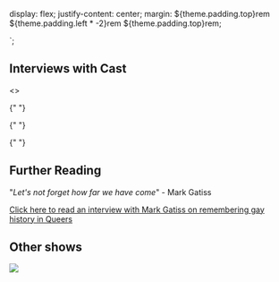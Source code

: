 
  display: flex;
  justify-content: center;
  margin: ${theme.padding.top}rem ${theme.padding.left * -2}rem ${theme.padding.top}rem;

`;

## Interviews with Cast

<>

{" "}

<InstaDiv>
  <InstagramEmbed url="https://www.instagram.com/p/CtOapjTo3e-/" width="100%" />
</InstaDiv>

{" "}

<InstaDiv>
  <InstagramEmbed url="https://www.instagram.com/p/CtUGlC2oFXS/" width="100%" />
</InstaDiv>

{" "}

<InstaDiv>
  <InstagramEmbed url="https://www.instagram.com/p/CtYt1nuImGj/" width="100%" />
</InstaDiv>

  <InstaDiv>
    <InstagramEmbed url="https://www.instagram.com/p/CtkUhdoN0Xx/" width="100%" />
  </InstaDiv>
</>

## Further Reading

"_Let's not forget how far we have come_" - Mark Gatiss

[Click here to read an interview with
Mark Gatiss on remembering gay history in
Queers](https://nickhernbooksblog.com/2017/07/27/lets-not-forget-how-far-we-have-come-mark-gatiss-on-remembering-gay-history-in-queers/)

## Other shows

<a href="https://www.oxfordcastleandprison.co.uk/events/event/romeo-juliet/">
  <img src={RomeoAndJuliet} />
</a>
